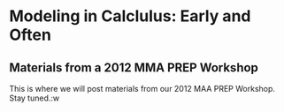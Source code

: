 Modeling in Calclulus: Early and Often
======================================
Materials from a 2012 MMA PREP Workshop
------------------

This is where we will post materials from our 2012 MAA PREP Workshop.  Stay tuned.:w
